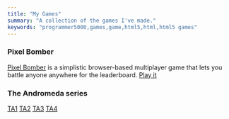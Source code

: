 ```yaml
---
title: "My Games"
summary: "A collection of the games I've made."
keywords: "programmer5000,games,game,html5,html,html5 games"
---
```


### Pixel Bomber
[Pixel Bomber](/games/pixelbomber) is a simplistic browser-based multiplayer game that lets you battle anyone anywhere for the leaderboard.
[Play it](http://pixel.programmer5000.com)

### The Andromeda series
[TA1](/games/TA1)
[TA2](/games/TA2)
[TA3](/games/TA3)
[TA4](/games/TA4)
